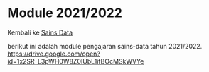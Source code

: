 # Module 2021/2022 

Kembali ke [Sains Data](../sainsdata2023.qmd)

berikut ini adalah module pengajaran sains-data tahun 2021/2022. 
[https://drive.google.com/open?id=1x2SR_L3pWH0W8Z0IUbL1ifBOcMSkWVYe](https://drive.google.com/open?id=1x2SR_L3pWH0W8Z0IUbL1ifBOcMSkWVYe)
